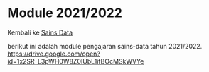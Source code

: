 # Module 2021/2022 

Kembali ke [Sains Data](../sainsdata2023.qmd)

berikut ini adalah module pengajaran sains-data tahun 2021/2022. 
[https://drive.google.com/open?id=1x2SR_L3pWH0W8Z0IUbL1ifBOcMSkWVYe](https://drive.google.com/open?id=1x2SR_L3pWH0W8Z0IUbL1ifBOcMSkWVYe)
